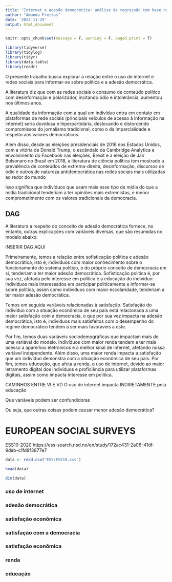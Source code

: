 ```yaml
---
title: "Internet e adesão democrática: análise de regressão com base nos dados do European Social Survey - onda 11 - 2020"
author: "Amanda Freitas"
date: '2022-11-29'
output: html_document
---
```


```r
knitr::opts_chunk$set(message = F, warning = F, paged.print = T)
```

```r
library(tidyverse)
library(tidylog)
library(tidyr)
library(data.table)
library(readr)
```


O presente trabalho busca explorar a relação entre o uso de internet e redes sociais para informar-se sobre política e a adesão democrática. 

A literatura diz que com as redes sociais o consumo de conteúdo político com desinformação e polarizador, incitando ódio e intolerância, aumentou nos últimos anos. 

A qualidade da informação com a qual um indivíduo entra em contato em plataformas de rede sociais (principais veículos de acesso  à informação na internet) seria duvidosa e hiperpartidária, deslocando e distorcendo compromissos do jornalismo tradicional, como o da imparcialidade e respeito aos valores democráticos.

Além disso, desde as eleições presidenciais de 2016 nos Estados Unidos, com a vitória de Donald Trump, o escândalo da Cambridge Analytica e envolvimento do Facebook nas eleições, Brexit e a eleição de
Jair Bolsonaro no Brasil em 2018, a literatura de ciência política tem mostrado a prevalência de conteúdos de extrema-direita, desinformação, discursos de ódio e outros de natureza antidemocrática nas redes sociais mais utilizadas ao redor do mundo

Isso significa que indivíduos que usam mais esse tipo de mídia do que a mídia tradicional tenderiam a ter opiniões mais extremistas, e menor comprometimento com os valores tradicionais da democracia.

## DAG

A literatura a respeito do conceito de adesão democrática fornece, no entanto, outras explicações com variáveis diversas, que são resumidas no modelo abaixo:

INSERIR DAG AQUI

Primeiramente, temos a relação entre sofisticação política e adesão democrática, isto é, indivíduos com maior conhecimento sobre o funcionamento do sistema político, e do próprio conceito de democracia em si, tenderiam a ter maior adesão democrática. Sofisticação política é, por sua vez, afetada pelo interesse em política e a educação do indivíduo: indivíduos mais interessados em participar politicamente e informar-se sobre política, assim como indivíduos com maior escolaridade, tenderiam a ter maior adesão democrática.

Temos em seguida variáveis relacionadas à satisfação. Satisfação do indivíduo com a situação econômica de seu país está relacionada a uma maior satisfação com a democracia, o que por sua vez impacta na adesão democrática, isto é, indivíduos mais satisfeitos com o desempenho do regime democrático tendem a ser mais favoráveis a este. 

Por fim, temos duas variáveis sociodemográficas que impactam mais de uma variável do modelo. Indivíduos com maior renda tendem a ter mais acesso a aparelhos eletrônicos e a melhor sinal de internet, afetando nossa variável independente. Além disso, uma maior renda impacta a satisfação que um indivíduo demonstra com a situação econômica de seu país. Por fim, temos educação, que afeta a renda, o uso de internet, devido ao maior letramento digital dos indivíduos e proficiência para utilizar plataformas digitais, assim como impacta interesse em política.

CAMINHOS ENTRE VI E VD
O uso de internet impacta INDIRETAMENTE pela educação




Que variáveis podem ser confundidoras

Ou seja, que outras coisas podem causar menor adesão democrática?




# EUROPEAN SOCIAL SURVEYS
ESS10-2020
https://ess-search.nsd.no/en/study/172ac431-2a06-41df-9dab-c1fd8f3877e7


```r
data <- read.csv("ESS/ESS10.csv")
```

```r
head(data)

dim(data)
```


### uso de internet


### adesão democrática


### satisfação econômica


### satisfação com a democracia


### satisfação econômica


### renda


### educação

